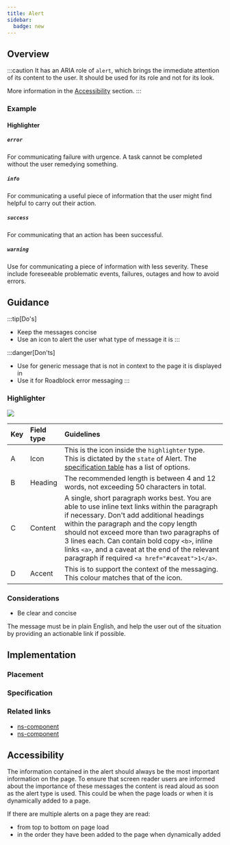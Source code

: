 ```yaml
---
title: Alert
sidebar:
  badge: new
---
```





## Overview

<CompDetails name={componentName} />

:::caution
It has an ARIA role of `alert`, which brings the immediate attention of its content to the user. It should be used for its role and not for its look.

More information in the [Accessibility](#accessibility) section.
:::

### Example

<ExampleViewer>
  <ExampleStandard slot="template" />
</ExampleViewer>

#### Highlighter

##### `error`

For communicating failure with urgence. A task cannot be completed without the user remedying something.

<ExampleViewer>
  <ExampleHighlighterError slot="template" />
</ExampleViewer>

##### `info`

For communicating a useful piece of information that the user might find helpful to carry out their action.

<ExampleViewer>
  <ExampleHighlighterInfo slot="template" />
</ExampleViewer>

##### `success`

For communicating that an action has been successful.

<ExampleViewer>
  <ExampleHighlighterSuccess slot="template" />
</ExampleViewer>

##### `warning`

Use for communicating a piece of information with less severity. These include foreseeable problematic events, failures, outages and how to avoid errors.

<ExampleViewer>
  <ExampleHighlighterWarning slot="template" />
</ExampleViewer>

## Guidance

:::tip[Do's]
- Keep the messages concise
- Use an icon to alert the user what type of message it is
:::

:::danger[Don'ts]
- Use for generic message that is not in context to the page it is displayed in
- Use it for Roadblock error messaging
:::

### Highlighter

![](../../../assets/components/alert/highlighter/content-guidance.webp)

| Key | Field type | Guidelines |
| :--- | :--- | :--- |
| A | Icon | This is the icon inside the `highlighter` type. This is dictated by the `state` of Alert. The [specification table](#specification) has a list of options. |
| B | Heading | The recommended length is between 4 and 12 words, not exceeding 50 characters in total. |
| C | Content | A single, short paragraph works best. You are able to use inline text links within the paragraph if necessary. Don't add additional headings within the paragraph and the copy length should not exceed more than two paragraphs of 3 lines each. Can contain bold copy `<b>`, inline links `<a>`, and a caveat at the end of the relevant paragraph if required `<a href="#caveat">1</a>`. |
| D | Accent | This is to support the context of the messaging. This colour matches that of the icon. |

### Considerations

- Be clear and concise

The message must be in plain English, and help the user out of the situation by providing an actionable link if possible.

## Implementation

### Placement

<Placement name={componentName} />

### Specification

<Specification name={componentName} />

### Related links

- [ns-component](#!)
- [ns-component](#!)

## Accessibility

The information contained in the alert should always be the most important information on the page. To ensure that screen reader users are informed about the importance of these messages the content is read aloud as soon as the alert type is used. This could be when the page loads or when it is dynamically added to a page.

If there are multiple alerts on a page they are read:

- from top to bottom on page load
- in the order they have been added to the page when dynamically added
